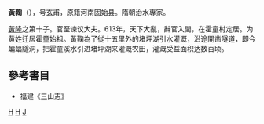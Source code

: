 '''黃鞠'''（{{bd|?||?|}}），号玄甫，原籍河南固始县。隋朝治水專家。

[[黃隆|黃隆]]之第十子。官至谏议大夫。613年，天下大亂，辭官入閩，在霍童村定居。为黄姓迁居霍童始祖。黃鞠為了從十五里外的堵坪湖引水灌溉，沿途開凿隧道，即今蝙蝠隧洞，把霍童溪水引进堵坪湖来灌溉农田，灌溉受益面积达数百顷。

==參考書目==
*福建《三山志》
[[Category:隋朝水利學家|H]]
[[Category:隋朝官员|H]]
[[Category:黄姓|J]]